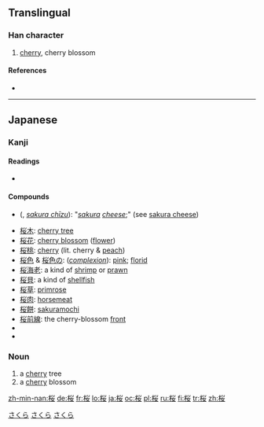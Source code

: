 ==Translingual==

===Han character===
{{Han char|rn=75|rad=木|as=06|sn=10|four=|canj=木火女 (DFV)}}

# [[cherry]], cherry blossom

====References====
* {{Han ref|kx=0526.211|dkj=14796|hdz=21207.051|uh=685C|ud=26716}}

----

==Japanese==
{{wikipedia|lang=ja}}
{{ja-forms|{{zh-lookup|桜}}|[[樱]]|[[櫻]]}}

===Kanji===
{{ja-kanji|grade=5|rs=木06}}

====Readings====
* {{ja-readings|on=[[おう]] ([[ō]]), [[よう]] ([[yō]])|kun=[[さくら]] ([[sakura]])}}

====Compounds====
{{der-top|compounds}}
* {{l|ja|桜チーズ}} ({{l|ja|さくらちいず}}, ''[[sakura chīzu]]''): "''[[sakura]] [[cheese]]'';" (see [[w:Sakura cheese|sakura cheese]])
* [[桜木]]: [[cherry tree]]
* [[桜花]]: [[cherry blossom]] ([[flower]])
* [[桜桃]]: [[cherry]] (lit. cherry & [[peach]])
* [[桜色]] & [[桜色の]]: (''[[complexion]]''): [[pink]]; [[florid]]
* [[桜海老]]: a kind of [[shrimp]] or [[prawn]]
* [[桜貝]]: a kind of [[shellfish]]
* [[桜草]]: [[primrose]]
* [[桜肉]]: [[horsemeat]]
* [[桜餅]]: [[w:Sakuramochi|sakuramochi]]
* [[桜前線]]: the cherry-blossom [[front]]
* {{term|桜湯||[[sakura tea]]|tr=さくらゆ, sakurayo|sc=Jpan|lang=ja}}
* {{l|ja|桜吹雪|gloss=a flurry of falling cherry blossoms}}
{{der-bottom}}

===Noun===
{{ja-noun|s|hira=さくら|rom=sakura|kyu=櫻}}

# a [[cherry]] tree
# a [[cherry]] blossom

[[Category:1000 Japanese basic words|さくら]]
[[Category:Japanese nouns|さくら]]
[[Category:ja:Trees|さくら]]

[[zh-min-nan:桜]]
[[de:桜]]
[[fr:桜]]
[[lo:桜]]
[[ja:桜]]
[[oc:桜]]
[[pl:桜]]
[[ru:桜]]
[[fi:桜]]
[[tr:桜]]
[[zh:桜]]